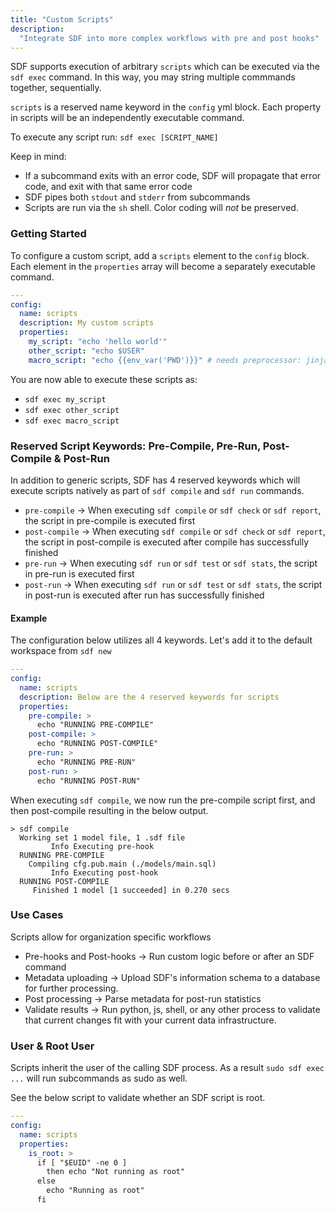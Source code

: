 ```yaml
---
title: "Custom Scripts"
description:
  "Integrate SDF into more complex workflows with pre and post hooks"
---
```


SDF supports execution of arbitrary `scripts` which can be executed via the `sdf exec` command. In this way, you may string multiple commmands together, sequentially.

`scripts` is a reserved name keyword in the `config` yml block. Each property in scripts will be an independently executable command. 

To execute any script run: `sdf exec [SCRIPT_NAME]`

Keep in mind:
- If a subcommand exits with an error code, SDF will propagate that error code, and exit with that same error code
- SDF pipes both `stdout` and `stderr` from subcommands 
- Scripts are run via the `sh` shell. Color coding will *not* be preserved.

### Getting Started
To configure a custom script, add a `scripts` element to the `config` block. Each element in the `properties` array will become a separately executable command.

``` yaml
---
config:
  name: scripts
  description: My custom scripts
  properties:
    my_script: "echo 'hello world'"
    other_script: "echo $USER"
    macro_script: "echo {{env_var('PWD')}}" # needs preprocessor: jinja
```

You are now able to execute these scripts as:
- `sdf exec my_script`
- `sdf exec other_script`
- `sdf exec macro_script`

### Reserved Script Keywords: Pre-Compile, Pre-Run, Post-Compile & Post-Run
In addition to generic scripts, SDF has 4 reserved keywords which will execute scripts natively as part of `sdf compile` and `sdf run` commands.

- `pre-compile` -> When executing `sdf compile` or `sdf check` or `sdf report`, the script in pre-compile is executed first
- `post-compile` ->  When executing `sdf compile` or `sdf check` or `sdf report`, the script in post-compile is executed after compile has successfully finished
- `pre-run` -> When executing `sdf run` or `sdf test` or `sdf stats`, the script in pre-run is executed first
- `post-run` -> When executing `sdf run` or `sdf test` or `sdf stats`, the script in post-run is executed after run has successfully finished


#### Example
The configuration below utilizes all 4 keywords. Let's add it to the default workspace from `sdf new`

``` yaml
---
config:
  name: scripts
  description: Below are the 4 reserved keywords for scripts
  properties:
    pre-compile: >
      echo "RUNNING PRE-COMPILE"
    post-compile: >
      echo "RUNNING POST-COMPILE"
    pre-run: >
      echo "RUNNING PRE-RUN"
    post-run: >
      echo "RUNNING POST-RUN"
```

When executing `sdf compile`, we now run the pre-compile script first, and then post-compile resulting in the below output.

``` shell
> sdf compile
  Working set 1 model file, 1 .sdf file
         Info Executing pre-hook
  RUNNING PRE-COMPILE
    Compiling cfg.pub.main (./models/main.sql)
         Info Executing post-hook
  RUNNING POST-COMPILE
     Finished 1 model [1 succeeded] in 0.270 secs
```

### Use Cases
Scripts allow for organization specific workflows
- Pre-hooks and Post-hooks -> Run custom logic before or after an SDF command
- Metadata uploading -> Upload SDF's information schema to a database for further processing.
- Post processing -> Parse metadata for post-run statistics
- Validate results -> Run python, js, shell, or any other process to validate that current changes fit with your current data infrastructure.

### User & Root User
Scripts inherit the user of the calling SDF process. As a result `sudo sdf exec ...` will run subcommands as sudo as well.

See the below script to validate whether an SDF script is root.

``` yaml
---
config:
  name: scripts
  properties:
    is_root: >
      if [ "$EUID" -ne 0 ]
        then echo "Not running as root"
      else 
        echo "Running as root"
      fi
```


